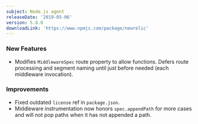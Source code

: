 ```yaml
---
subject: Node.js agent
releaseDate: '2019-05-06'
version: 5.8.0
downloadLink: 'https://www.npmjs.com/package/newrelic'
---
```


### New Features

* Modifies `MiddlewareSpec` route property to allow functions. Defers route processing and segment naming until just before needed (each middleware invocation).

### Improvements

* Fixed outdated `license` ref in `package.json`.
* Middleware instrumentation now honors `spec.appendPath` for more cases and will not pop paths when it has not appended a path.
